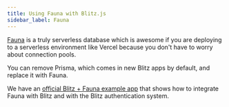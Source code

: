 ```yaml
---
title: Using Fauna with Blitz.js
sidebar_label: Fauna
---
```


[Fauna](https://dashboard.fauna.com/accounts/register?utm_source=BlitzJS&utm_medium=sponsorship&utm_campaign=BlitzJS_Sponsorship_2020) is a truly serverless database which is awesome if you are deploying to a serverless environment like Vercel because you don't have to worry about connection pools.

You can remove Prisma, which comes in new Blitz apps by default, and replace it with Fauna.

We have an [official Blitz + Fauna example app](https://github.com/blitz-js/blitz/tree/canary/examples/fauna) that shows how to integrate Fauna with Blitz and with the Blitz authentication system.
